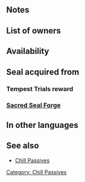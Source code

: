 {{Passive
|type=B
|name=Chill Spd/Res
|exclusive=0
|1name=Chill Spd/Res 1
|alt1name=Chill Spd Res 1
|1tagid=SID_速さ魔防の封印1
|1promotionRarity=5
|1promotionTier=1
|1effect=At start of turn, inflicts Spd/Res-3 on foe on the enemy team with the highest Spd+Res total through its next action.
|1required=Chill Spd 1;Chill Res 1
|1cost=120
|2name=Chill Spd/Res 2
|alt2name=Chill Spd Res 2
|2tagid=SID_速さ魔防の封印2
|2effect=At start of turn, inflicts Spd/Res-5 on foe on the enemy team with the highest Spd+Res total through its next action.
|2cost=240
|2next=-
|3name=Chill Spd/Res 3
|alt3name=Chill Spd Res 3
|3tagid=SID_速さ魔防の封印3
|3cost=300
|3effect=At start of turn, inflicts Spd/Res-6 on foes on the enemy team with the highest Spd+Res total and foes within 2 spaces of those foes through their next actions.
|canUseWeapon={{WeaponList|All}}
|canUseMove={{MoveList|All}}
|properties=random_owner
}}
==Notes==
{{Penalties}}
{{SelectStat|Spd+Res total}}
==List of owners==
{{Skill Hero List}}
==Availability==
{{PassiveFocusList}}
{{PassiveDistributionList}}
{{PassiveCombatManualList}}
==Seal acquired from==
===Tempest Trials reward===
{{Tempest Trials seal reward}}
===[[Sacred Seal Forge]]===
{{SealCosts
|seals=Chill Spd/Res 1;Chill Spd/Res 2
|badgeColor=Transparent
|costs1=20;100;40
|costs2=400;1000;100
}}
==In other languages==
{{OtherLanguages
|english=Chill Spd/Res
|japanese=速さ魔防の封印
|german=Ges./Res.-Brem.
|spanishEU=Gelidez Vel/Res
|spanishLA=Gelid. Vel./Res.
|french=Gel Vit/Rés
|italian=Vel/Res gelanti
|chineseTW=速度魔防封殺
|portuguese=Vel./Res. gelad.
}}
==See also==
{{See also skills|cond=(Description LIKE '%at start of turn, inflict%-%enemy%highest%' OR Description LIKE '%at start of turn, inflict%-%enemy%lowest%') AND Exclusive='1'|columns=3}}
* [[Chill Passives]]
{{Seals Navbox}}
{{Passives Navbox|B}}
[[Category: Chill Passives]]